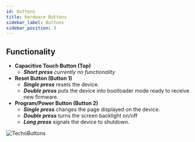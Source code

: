 ```yaml
---
id: buttons
title: Hardware Buttons
sidebar_label: Buttons
sidebar_position: 3
---
```


## Functionality

- **Capacitive Touch Button (Top)**
  - _**Short press**_ _currently no functionality_
- **Reset Button (Button 1)**
  - _**Single press**_ resets the device.
  - _**Double press**_ puts the device into bootloader mode ready to receive new firmware.
- **Program/Power Button (Button 2)**
  - _**Single press**_ changes the page displayed on the device.
  - _**Double press**_ turns the screen backlight on/off
  - _**Long press**_ signals the device to shutdown.


![TechoButtons](/img/hardware/t-echo-lilygo.jpg)
